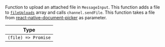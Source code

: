 Function to upload an attached file in `MessageInput`. This function adds a file to [`fileUploads`](/reactnative/contexts/message_input_contexts#fileuploads) array and calls `channel.sendFile`.
This function takes a file from [react-native-document-picker](https://www.npmjs.com/package/react-native-document-picker) as parameter.

| Type |
| - |
| `(file) => Promise` |
